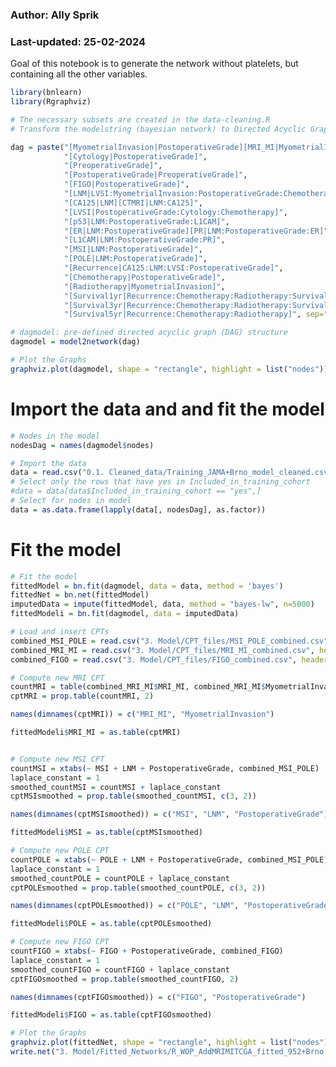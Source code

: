 ### Author: Ally Sprik
### Last-updated: 25-02-2024

Goal of this notebook is to generate the network without platelets, but containing all the other variables.

```r
library(bnlearn)
library(Rgraphviz)

# The necessary subsets are created in the data-cleaning.R
# Transform the modelstring (bayesian network) to Directed Acyclic Graph

dag = paste("[MyometrialInvasion|PostoperativeGrade][MRI_MI|MyometrialInvasion]",
            "[Cytology|PostoperativeGrade]",
            "[PreoperativeGrade]",
            "[PostoperativeGrade|PreoperativeGrade]",
            "[FIGO|PostoperativeGrade]",
            "[LNM|LVSI:MyometrialInvasion:PostoperativeGrade:Chemotherapy]",
            "[CA125|LNM][CTMRI|LNM:CA125]",
            "[LVSI|PostoperativeGrade:Cytology:Chemotherapy]",
            "[p53|LNM:PostoperativeGrade:L1CAM]",
            "[ER|LNM:PostoperativeGrade][PR|LNM:PostoperativeGrade:ER]",
            "[L1CAM|LNM:PostoperativeGrade:PR]",
            "[MSI|LNM:PostoperativeGrade]",
            "[POLE|LNM:PostoperativeGrade]",
            "[Recurrence|CA125:LNM:LVSI:PostoperativeGrade]",
            "[Chemotherapy|PostoperativeGrade]",
            "[Radiotherapy|MyometrialInvasion]",
            "[Survival1yr|Recurrence:Chemotherapy:Radiotherapy:Survival3yr:Survival5yr]",
            "[Survival3yr|Recurrence:Chemotherapy:Radiotherapy:Survival5yr]",
            "[Survival5yr|Recurrence:Chemotherapy:Radiotherapy]", sep="")

# dagmodel: pre-defined directed acyclic graph (DAG) structure
dagmodel = model2network(dag)

# Plot the Graphs
graphviz.plot(dagmodel, shape = "rectangle", highlight = list("nodes"))

```


# Import the data and and fit the model

```r
# Nodes in the model
nodesDag = names(dagmodel$nodes)

# Import the data
data = read.csv("0.1. Cleaned_data/Training_JAMA+Brno_model_cleaned.csv", header = TRUE, sep = ",", na.strings = c("NA", "N/A", "N/A ", " ", ""))
# Select only the rows that have yes in Included_in_training_cohort
#data = data[data$Included_in_training_cohort == "yes",]
# Select for nodes in model
data = as.data.frame(lapply(data[, nodesDag], as.factor))

```

# Fit the model

```r
# Fit the model
fittedModel = bn.fit(dagmodel, data = data, method = 'bayes')
fittedNet = bn.net(fittedModel)
imputedData = impute(fittedModel, data, method = "bayes-lw", n=5000)
fittedModeli = bn.fit(dagmodel, data = imputedData)
```
```r
# Load and insert CPTs
combined_MSI_POLE = read.csv("3. Model/CPT_files/MSI_POLE_combined.csv", header = TRUE, sep = ",")
combined_MRI_MI = read.csv("3. Model/CPT_files/MRI_MI_combined.csv", header = TRUE, sep = ",")
combined_FIGO = read.csv("3. Model/CPT_files/FIGO_combined.csv", header = TRUE, sep = ",")

# Compute new MRI CPT
countMRI = table(combined_MRI_MI$MRI_MI, combined_MRI_MI$MyometrialInvasion)
cptMRI = prop.table(countMRI, 2)

names(dimnames(cptMRI)) = c("MRI_MI", "MyometrialInvasion")

fittedModeli$MRI_MI = as.table(cptMRI)


# Compute new MSI CPT
countMSI = xtabs(~ MSI + LNM + PostoperativeGrade, combined_MSI_POLE)
laplace_constant = 1
smoothed_countMSI = countMSI + laplace_constant
cptMSIsmoothed = prop.table(smoothed_countMSI, c(3, 2))

names(dimnames(cptMSIsmoothed)) = c("MSI", "LNM", "PostoperativeGrade")

fittedModeli$MSI = as.table(cptMSIsmoothed)

# Compute new POLE CPT
countPOLE = xtabs(~ POLE + LNM + PostoperativeGrade, combined_MSI_POLE)
laplace_constant = 1
smoothed_countPOLE = countPOLE + laplace_constant
cptPOLEsmoothed = prop.table(smoothed_countPOLE, c(3, 2))

names(dimnames(cptPOLEsmoothed)) = c("POLE", "LNM", "PostoperativeGrade")

fittedModeli$POLE = as.table(cptPOLEsmoothed)

# Compute new FIGO CPT
countFIGO = xtabs(~ FIGO + PostoperativeGrade, combined_FIGO)
laplace_constant = 1
smoothed_countFIGO = countFIGO + laplace_constant
cptFIGOsmoothed = prop.table(smoothed_countFIGO, 2)

names(dimnames(cptFIGOsmoothed)) = c("FIGO", "PostoperativeGrade")

fittedModeli$FIGO = as.table(cptFIGOsmoothed)


```
```r

# Plot the Graphs
graphviz.plot(fittedNet, shape = "rectangle", highlight = list("nodes"))
write.net("3. Model/Fitted_Networks/R_WOP_AddMRIMITCGA_fitted_952+Brno.net", fittedModeli)
```